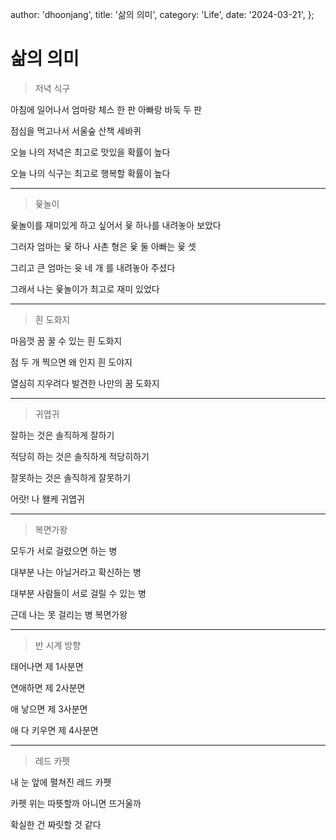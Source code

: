   author: 'dhoonjang',
  title: '삶의 의미',
  category: 'Life',
  date: '2024-03-21',
};

# 삶의 의미

> 저녁 식구

아침에 일어나서
엄마랑 체스 한 판
아빠랑 바둑 두 판

점심을 먹고나서
서울숲 산책 세바퀴

오늘 나의 저녁은
최고로 맛있을 확률이 높다

오늘 나의 식구는
최고로 행복할 확률이 높다

---

> 윷놀이

윷놀이를 재미있게 하고 싶어서
윷 하나를 내려놓아 보았다

그러자 엄마는 윷 하나
사촌 형은 윷 둘
아빠는 윷 셋

그리고 큰 엄마는 윳 네 개
를 내려놓아 주셨다

그래서 나는 윷놀이가 최고로
재미 있었다

---

> 흰 도화지

마음껏 꿈 꿀 수 있는
흰 도화지

점 두 개 찍으면
왜 인지 흰 도야지

열심히 지우려다 발견한
나만의 꿈 도화지

---

> 귀엽귀

잘하는 것은
솔직하게 잘하기

적당히 하는 것은
솔직하게 적당히하기

잘못하는 것은
솔직하게 잘못하기

어랏!
나 왤케 귀엽귀

---

> 복면가왕

모두가 서로
걸렸으면 하는 병

대부분 나는 아닐거라고
확신하는 병

대부분 사람들이
서로 걸릴 수 있는 병

근데 나는 못 걸리는 병
복면가왕

---

> 반 시계 방향

태어나면
제 1사분면

연애하면
제 2사분면

애 낳으면
제 3사분면

애 다 키우면
제 4사분면

---

> 레드 카펫

내 눈 앞에 펼쳐진
레드 카펫

카펫 위는 따뜻할까
아니면 뜨거울까

확실한 건
짜릿할 것 같다
